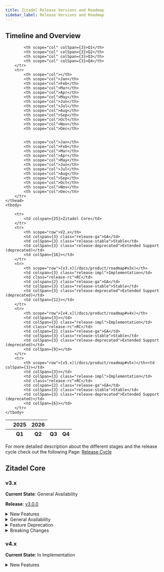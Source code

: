 ```yaml
---
title: Zitadel Release Versions and Roadmap
sidebar_label: Release Versions and Roadmap
---
```



## Timeline and Overview

<table id="zitadel-versions">
    <thead>
        <tr id="zitadel-versions-year">
            <th scope="col"></th>
            <th scope="col" colSpan={12}>2025</th>
            <th scope="col" colSpan={12}>2026</th>
        </tr>
        <tr>
            <th scope="col"></th>
            <th scope="col" colSpan={3}>Q1</th>
            <th scope="col" colSpan={3}>Q2</th>
            <th scope="col" colSpan={3}>Q3</th>
            <th scope="col" colSpan={3}>Q4</th>

            <th scope="col" colSpan={3}>Q1</th>
            <th scope="col" colSpan={3}>Q2</th>
            <th scope="col" colSpan={3}>Q3</th>
            <th scope="col" colSpan={3}>Q4</th>
        </tr>
        <tr>
            <th scope="col"></th>
            <th scope="col">Jan</th>
            <th scope="col">Feb</th>
            <th scope="col">Mar</th>
            <th scope="col">Apr</th>
            <th scope="col">May</th>
            <th scope="col">Jun</th>
            <th scope="col">Jul</th>
            <th scope="col">Aug</th>
            <th scope="col">Sep</th>
            <th scope="col">Oct</th>
            <th scope="col">Nov</th>
            <th scope="col">Dec</th>


            <th scope="col">Jan</th>
            <th scope="col">Feb</th>
            <th scope="col">Mar</th>
            <th scope="col">Apr</th>
            <th scope="col">May</th>
            <th scope="col">Jun</th>
            <th scope="col">Jul</th>
            <th scope="col">Aug</th>
            <th scope="col">Sep</th>
            <th scope="col">Oct</th>
            <th scope="col">Nov</th>
            <th scope="col">Dec</th>
        </tr>
    </thead>
    <tbody>

        <tr>
            <td colspan={25}>Zitadel Core</td>
        </tr>
        <tr>
            <th scope="row">V2.x</th>
            <td colspan={3} class="release-ga">GA</td>
            <td colSpan={3} class="release-stable">Stable</td>
            <td colSpan={3} class="release-deprecated">Extended Support (deprecated)</td>
            <td colSpan={16}></td>
        </tr>
        <tr>
            <th scope="row">[v3.x](/docs/product/roadmap#v3x)</th>
            <td colspan={3} class="release-impl">Implementation</td>
            <td class="release-rc">RC</td>
            <td colspan={2} class="release-ga">GA</td>
            <td colSpan={3} class="release-stable">Stable</td>
            <td colSpan={3} class="release-deprecated">Extended Support (deprecated)</td>
            <td colSpan={12}></td>
        </tr>
        <tr>
            <th scope="row">[v4.x](/docs/product/roadmap#v4x)</th>
            <td colSpan={3}></td>
            <td colSpan={3} class="release-impl">Implementation</td>
            <td class="release-rc">RC</td>
            <td colspan={2} class="release-ga">GA</td>
            <td colSpan={3} class="release-stable">Stable</td>
            <td colSpan={3} class="release-deprecated">Extended Support (deprecated)</td>
            <td colSpan={9}></td>
        </tr>
        <tr>
            <th scope="row">[v5.x](/docs/product/roadmap#v5x)</th><td colSpan={3}></td>
            <td colSpan={3}></td>
            <td colSpan={3} class="release-impl">Implementation</td>
            <td class="release-rc">RC</td>
            <td colspan={2} class="release-ga">GA</td>
            <td colSpan={3} class="release-stable">Stable</td>
            <td colSpan={3} class="release-deprecated">Extended Support (deprecated)</td>
            <td colSpan={6}></td>
        </tr>
    </tbody>
</table>

For more detailed description about the different stages and the release cycle check out the following Page: [Release Cycle](/docs/product/release-cycle)
## Zitadel Core

### v3.x

**Current State**: General Availability

**Release**: [v3.0.0](https://github.com/zitadel/zitadel/releases/tag/v3.0.0)

<details>
    <summary>New Features</summary>

    <details>
        <summary>Actions V2</summary>

    </details>


</details>

<details>
    <summary>General Availability</summary>
</details>

<details>
    <summary>Feature Deprecation</summary>
</details>

<details>
    <summary>Breaking Changes</summary>

    <details>
        <summary>CockroachDB Support removed</summary>

    </details>
</details>


### v4.x

**Current State**: In Implementation

<details>
    <summary>New Features</summary>
    <details>
        <summary>Analytics</summary>

        We provide comprehensive and insightful analytics capabilities that empower you with the information needed to understand platform usage, monitor system health, and make data-driven decisions.

        <details>
            <summary>Daily Active Users (DAU) & Monthly Active Users (MAU)</summary>

            Administrators need to track user activity to understand platform usage and identify trends.
            This feature provides basic metrics for daily and monthly active users, allowing for filtering by date range and scope (instance-wide or within a specific organization).
            The metrics should ensure that each user is counted only once per day or month, respectively, regardless of how many actions they performed.
            This minimal feature serves as a foundation for future expansion into more detailed analytics.

            For more details track our [github issue](https://github.com/zitadel/zitadel/issues/7506).
        </details>

        <details>
            <summary>Resource Count Metrics</summary>

            To effectively manage a Zitadel instance, administrators need to understand resource utilization.
            This feature provides metrics for resource counts, including organizations, users (with filtering options), projects, applications, and authorizations.
            For users, we will offer filters to retrieve the total count, counts per organization, and counts by user type (human or machine).
            These metrics will provide administrators with valuable insights into the scale and complexity of their Zitadel instance.


            For more details track our [github issue](https://github.com/zitadel/zitadel/issues/9709).
        </details>

        <details>
            <summary>Operational Metrics</summary>

            To empower customers to better manage and optimize their Zitadel instances, we will provide access to detailed operational metrics.
            This data will help customers identify potential issues, optimize performance, and ensure the stability of their deployments.
            The provided data will encompass basic system information, infrastructure details, configuration settings, error reports, and the health status of various Zitadel components, accessible via a user interface or an API.


            For more details track our [github issue](https://github.com/zitadel/zitadel/issues/9476).

        </details>
    </details>
</details>

<details>
    <summary>General Availability</summary>
    <details>
        <summary>SCIM 2.0 Server - User Resource</summary>
    </details>
</details>

<details>
    <summary>Feature Deprecation</summary>
</details>

<details>
    <summary>Breaking Changes</summary>

    <details>
        <summary>Hosted Login v1 will be removed</summary>
    </details>


    <details>
        <summary>Zitadel APIs v1 will be removed</summary>
    </details>
</details>

### v5.x

**Current State**: Planning


### Future Vision / Upcoming Features

#### Fine Grained Authorization

...

#### Thread Detection

...

#### AI

...

## Login

## SDKs